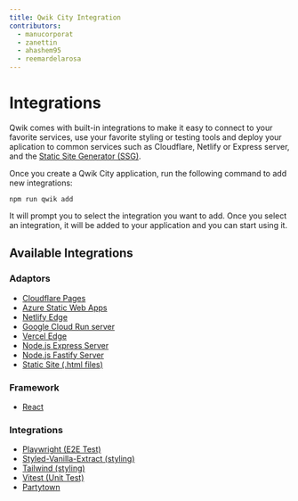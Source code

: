 ```yaml
---
title: Qwik City Integration
contributors:
  - manucorporat
  - zanettin
  - ahashem95
  - reemardelarosa
---
```


# Integrations

Qwik comes with built-in integrations to make it easy to connect to your favorite services, use your favorite styling or testing tools and deploy your aplication to common services such as Cloudflare, Netlify or Express server, and the [Static Site Generator (SSG)](/docs/(qwikcity)/guides/static-site-generation/index.mdx).

Once you create a Qwik City application, run the following command to add new integrations:

```shell
npm run qwik add
```

It will prompt you to select the integration you want to add. Once you select an integration, it will be added to your application and you can start using it.

## Available Integrations

### Adaptors

- [Cloudflare Pages](/deployments/cloudflare-pages/index.mdx)
- [Azure Static Web Apps](/deployments/azure-swa/index.mdx)
- [Netlify Edge](/deployments/netlify-edge/index.mdx)
- [Google Cloud Run server](/deployments/gcp-cloud-run/index.mdx)
- [Vercel Edge](/deployments/vercel-edge/index.mdx)
- [Node.js Express Server](/deployments/node/index.mdx)
- [Node.js Fastify Server](/deployments/node/index.mdx)
- [Static Site (.html files)](/docs/(qwikcity)/guides/static-site-generation/index.mdx)

### Framework

- [React](/integrations/react/index.mdx)

### Integrations

- [Playwright (E2E Test)](/integrations/playwright/index.mdx)
- [Styled-Vanilla-Extract (styling)](/integrations/styled-vanilla-extract/index.mdx)
- [Tailwind (styling)](/integrations/tailwind/index.mdx)
- [Vitest (Unit Test)](/integrations/vitest/index.mdx)
- [Partytown](/integrations/partytown/index.mdx)
